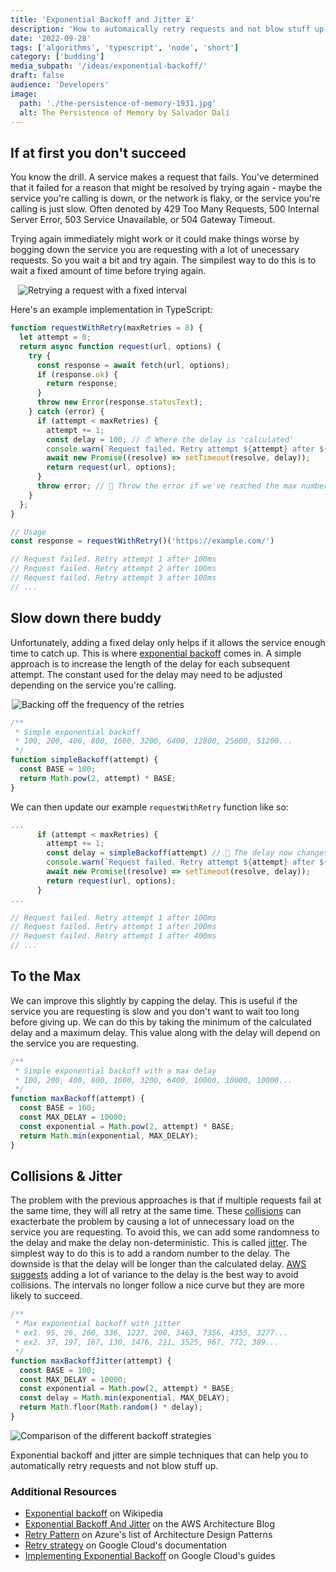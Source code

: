 ```yaml
---
title: 'Exponential Backoff and Jitter ⏳'
description: 'How to automaically retry requests and not blow stuff up'
date: '2022-09-28'
tags: ['algorithms', 'typescript', 'node', 'short']
category: ['budding']
media_subpath: '/ideas/exponential-backoff/'
draft: false
audience: 'Developers'
image:
  path: './the-persistence-of-memory-1931.jpg'
  alt: The Persistence of Memory by Salvador Dalí
---
```



## If at first you don't succeed

You know the drill. A service makes a request that fails. You've determined that it failed for a reason that might be resolved by trying again - maybe the service you're calling is down, or the network is flaky, or the service you're calling is just slow. Often denoted by 429 Too Many Requests, 500 Internal Server Error, 503 Service Unavailable, or 504 Gateway Timeout.

Trying again immediately might work or it could make things worse by bogging down the service you are requesting with a lot of unecessary requests. So you wait a bit and try again. The simpilest way to do this is to wait a fixed amount of time before trying again.

<div style="max-width: 480px; margin: 0 auto;">
  <Image src={fixedIntervalRetry} alt="Retrying a request with a fixed interval" />
</div>

Here's an example implementation in TypeScript:

```ts
function requestWithRetry(maxRetries = 8) {
  let attempt = 0;
  return async function request(url, options) {
    try {
      const response = await fetch(url, options);
      if (response.ok) {
        return response;
      }
      throw new Error(response.statusText);
    } catch (error) {
      if (attempt < maxRetries) {
        attempt += 1;
        const delay = 100; // ⏰ Where the delay is 'calculated'
        console.warn(`Request failed. Retry attempt ${attempt} after ${delay}ms`)
        await new Promise((resolve) => setTimeout(resolve, delay));
        return request(url, options);
      }
      throw error; // 🚨 Throw the error if we've reached the max number of retries
    }
  };
}

// Usage
const response = requestWithRetry()('https://example.com/')

// Request failed. Retry attempt 1 after 100ms
// Request failed. Retry attempt 2 after 100ms
// Request failed. Retry attempt 3 after 100ms
// ...
```

## Slow down there buddy

Unfortunately, adding a fixed delay only helps if it allows the service enough time to catch up. This is where [exponential backoff](https://en.wikipedia.org/wiki/Exponential_backoff) comes in. A simple approach is to increase the length of the delay for each subsequent attempt. The constant used for the delay may need to be adjusted depending on the service you're calling.

<div style="max-width: 500px; margin: 0 auto;">
  <Image src={simpleExponentialBackoff} alt="Backing off the frequency of the retries" />
</div>

```ts
/**
 * Simple exponential backoff
 * 100, 200, 400, 800, 1600, 3200, 6400, 12800, 25600, 51200...
 */ 
function simpleBackoff(attempt) {
  const BASE = 100;
  return Math.pow(2, attempt) * BASE;
}
```

We can then update our example `requestWithRetry` function like so:

```ts
...
      if (attempt < maxRetries) {
        attempt += 1;
        const delay = simpleBackoff(attempt) // 🚧 The delay now changes
        console.warn(`Request failed. Retry attempt ${attempt} after ${delay}ms`)
        await new Promise((resolve) => setTimeout(resolve, delay));
        return request(url, options);
      }
...

// Request failed. Retry attempt 1 after 100ms
// Request failed. Retry attempt 1 after 200ms
// Request failed. Retry attempt 1 after 400ms
// ...
```

## To the Max

We can improve this slightly by capping the delay. This is useful if the service you are requesting is slow and you don't want to wait too long before giving up. We can do this by taking the minimum of the calculated delay and a maximum delay. This value along with the delay will depend on the service you are requesting. 

```ts
/**
 * Simple exponential backoff with a max delay
 * 100, 200, 400, 800, 1600, 3200, 6400, 10000, 10000, 10000...
 */
function maxBackoff(attempt) {
  const BASE = 100;
  const MAX_DELAY = 10000;
  const exponential = Math.pow(2, attempt) * BASE;
  return Math.min(exponential, MAX_DELAY);
}
```


## Collisions & Jitter

The problem with the previous approaches is that if multiple requests fail at the same time, they will all retry at the same time. These [collisions](https://en.wikipedia.org/wiki/Exponential_backoff#Collision) can exacterbate the problem by causing a lot of unnecessary load on the service you are requesting. To avoid this, we can add some randomness to the delay and make the delay non-deterministic. This is called [jitter](https://en.wikipedia.org/wiki/Jitter). The simplest way to do this is to add a random number to the delay. The downside is that the delay will be longer than the calculated delay. [AWS suggests](https://aws.amazon.com/blogs/architecture/exponential-backoff-and-jitter/) adding a lot of variance to the delay is the best way to avoid collisions. The intervals no longer follow a nice curve but they are more likely to succeed.

```ts
/**
 * Max exponential backoff with jitter
 * ex1. 95, 26, 260, 336, 1227, 200, 3463, 7356, 4355, 3277...
 * ex2. 37, 197, 167, 130, 1476, 211, 3525, 967, 772, 389...
 */
function maxBackoffJitter(attempt) {
  const BASE = 100;
  const MAX_DELAY = 10000;
  const exponential = Math.pow(2, attempt) * BASE;
  const delay = Math.min(exponential, MAX_DELAY);
  return Math.floor(Math.random() * delay);
}
```

![Comparison of the different backoff strategies](comparison-of-retry-delays.png)

Exponential backoff and jitter are simple techniques that can help you to automatically retry requests and not blow stuff up. 

### Additional Resources

- [Exponential backoff](https://en.wikipedia.org/wiki/Exponential_backoff) on Wikipedia
- [Exponential Backoff And Jitter](https://aws.amazon.com/blogs/architecture/exponential-backoff-and-jitter/) on the AWS Architecture Blog
- [Retry Pattern](https://docs.microsoft.com/en-us/azure/architecture/patterns/retry) on Azure's list of Architecture Design Patterns
- [Retry strategy](https://cloud.google.com/storage/docs/exponential-backoff) on Google Cloud's documentation
- [Implementing Exponential Backoff](https://cloud.google.com/iot/docs/how-tos/exponential-backoff) on Google Cloud's guides

